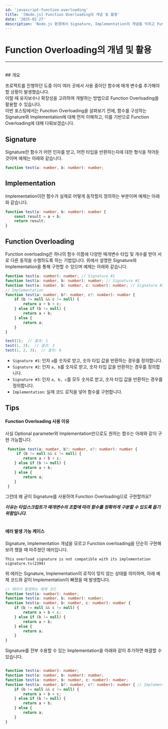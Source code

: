 ```yaml
---
id: 'javascript-function-overloading'
title: '[Node.js] Function Overloading의 개념 및 활용'
date: '2025-02-27'
description: 'Node.js 환경에서 Signature, Implementation의 개념을 익히고 Function Overloading을 활용해보기'
---
```


# Function Overloading의 개념 및 활용
---
<br />
## 개요

프로젝트를 진행하던 도중 이미 여러 곳에서 사용 중이던 함수에 매개 변수를 추가해야할 상황이 발생했습니다.<br />
이럴 때 유지보수나 확장성을 고려하여 개발하는 방법으로 Function Overloading을 활용할 수 있습니다.<br />
이번 포스팅에서는 Function Overloading을 살펴보기 전에, 함수를 구성하는 Signature와 Implementation에 대해 먼저 이해하고, 이를 기반으로 Function Overloading에 대해 다뤄보겠습니다.

<MdxDivider />

## Signature

Signature란 함수가 어떤 인자를 받고, 어떤 타입을 반환하는지에 대한 형식을 적어둔 것이며 예제는 아래와 같습니다.

```typescript
function test(a: number, b: number): number;
```

<MdxDivider />

## Implementation

Implementation이란 함수가 실제로 어떻게 동작할지 정의하는 부분이며 예제는 아래와 같습니다.

```typescript
function test(a: number, b: number): number {
	const result = a + b;
	return result;
}
```

<MdxDivider />

## Function Overloading

Function overloading은 하나의 함수 이름에 다양한 매개변수 타입 및 개수를 받아 서로 다른 동작을 수행하도록 하는 기법입니다. 위에서 설명한 Signature와 Implementation을 통해 구현할 수 있으며 예제는 아래와 같습니다.

```typescript
function test(a: number): number; // Signature #1
function test(a: number, b: number): number; // Signature #2
function test(a: number, b: number, c: number): number; // Signature #3
// Implementation
function test(a: number, b?: number, c?: number): number {
    if (b != null && c != null) {
        return a + b + c;
    } else if (b != null) {
        return a + b;
    } else {
        return a;
    }
}

test(1);  // 결과: 1
test(1, 2);  // 결과: 3
test(1, 2, 3);  // 결과: 6
```

- `Signature #1`: 인자 `a`를 숫자로 받고, 숫자 타입 값을 반환하는 경우를 정의합니다.
- `Signature #2`: 인자 `a, b`를 숫자로 받고, 숫자 타입 값을 반환하는 경우를 정의합니다.
- `Signature #3`: 인자 `a, b, c`를 모두 숫자로 받고, 숫자 타입 값을 반환하는 경우를 정의합니다.
- `Implementation`: 실제 코드 로직을 넣어 함수를 구현합니다.

<MdxDivider />

## Tips

#### Function Overloading 사용 이유

사실 Optional parameter와 Implementation만으로도 원하는 함수는 아래와 같이 구현 가능합니다.

```typescript
 function test(a: number, b?: number, c?: number): number {
     if (b != null && c != null) {
        return a + b + c;
    } else if (b != null) {
        return a + b;
    } else {
        return a;
    }
 }
```

그런데 왜 굳이 Signature를 사용하여 Function Overloading으로 구현할까요?<br />

***이유는 타입스크립트가 매개변수의 조합에 따라 함수를 정확하게 구분할 수 있도록 돕기 위함입니다.***
<br />
<br />
#### 에러 발생 가능 케이스

Signature, Implementation 개념을 모르고 Function overloading을 단순히 구현해보려 했을 때 마주쳤던 에러입니다.<br />
```
This overload signature is not compatible with its implementation signature.ts(2394)
```
위 에러는 Signature, Implementation의 로직이 맞지 않는 상태를 의미하며, 아래 예제 코드와 같이 Implementation이 빠졌을 때 발생합니다.

```typescript
// 에러가 발생하는 예제 코드
function test(a: number): number;
function test(a: number, b: number): number;
function test(a: number, b: number, c: number): number {
    if (b != null && c != null) {
        return a + b + c;
    } else if (b != null) {
        return a + b;
    } else {
        return a;
    }
}
```

Signature를 전부 수용할 수 있는 Implementation을 아래와 같이 추가하면 해결할 수 있습니다.

```typescript

function test(a: number): number;
function test(a: number, b: number): number;
function test(a: number, b: number, c: number): number;
function test(a: number, b?: number, c?: number): number { // Implementation 추가
    if (b != null && c != null) {
        return a + b + c;
    } else if (b != null) {
        return a + b;
    } else {
        return a;
    }
}
```